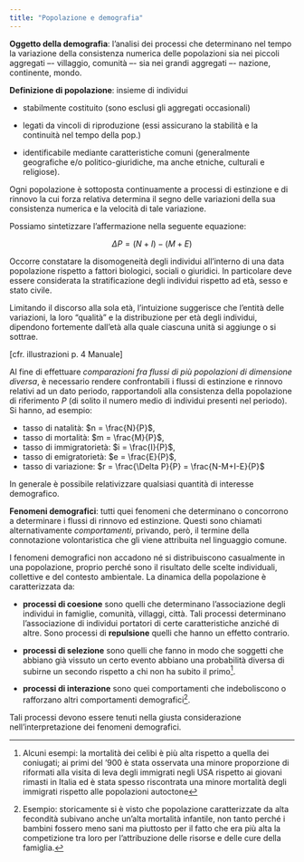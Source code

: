 ```yaml
---
title: "Popolazione e demografia"
---
```


**Oggetto della demografia**: l'analisi dei processi che determinano nel tempo la variazione della consistenza numerica delle popolazioni sia nei piccoli aggregati –- villaggio, comunità –- sia nei grandi aggregati –- nazione, continente, mondo.

**Definizione di popolazione**: insieme di individui

- stabilmente costituito (sono esclusi gli aggregati occasionali)

- legati da vincoli di riproduzione (essi assicurano la stabilità e la continuità nel tempo della pop.)

- identificabile mediante caratteristiche comuni (generalmente geografiche e/o politico-giuridiche, ma anche etniche, culturali e religiose).

Ogni popolazione è sottoposta continuamente a processi di estinzione e di rinnovo la cui forza relativa determina il segno delle variazioni della sua consistenza numerica e la velocità di tale variazione.

Possiamo sintetizzare l'affermazione nella seguente equazione:

$$
\Delta P = \left( N + I \right) - \left( M + E \right)
$$

Occorre constatare la disomogeneità degli individui all'interno di una data popolazione rispetto a fattori  biologici, sociali o giuridici. In particolare deve essere considerata la stratificazione degli individui rispetto ad età, sesso e stato civile.

Limitando il discorso alla sola età, l'intuizione suggerisce che l'entità delle variazioni, la loro “qualità” e la distribuzione per età degli individui, dipendono fortemente dall'età alla quale ciascuna unità si aggiunge o si sottrae. 

[cfr. illustrazioni p. 4 Manuale]

Al fine di effettuare *comparazioni fra flussi di più popolazioni di dimensione diversa*, è necessario rendere confrontabili i flussi di estinzione e rinnovo relativi ad un dato periodo, rapportandoli alla consistenza della popolazione di riferimento $P$ (di solito il numero medio di individui presenti nel periodo). Si hanno, ad esempio:

- tasso di natalità: $n = \frac{N}{P}$,
- tasso di mortalità: $m = \frac{M}{P}$,
- tasso di immigratorietà: $i = \frac{I}{P}$,
- tasso di emigratorietà: $e = \frac{E}{P}$,
- tasso di variazione: $r = \frac{\Delta P}{P} = \frac{N-M+I-E}{P}$

In generale è possibile relativizzare qualsiasi quantità di interesse demografico.

**Fenomeni demografici**: tutti quei fenomeni che determinano o concorrono  a determinare i flussi di rinnovo ed estinzione. Questi sono chiamati alternativamente *comportamenti*, privando, però, il termine della connotazione volontaristica che gli viene attribuita nel linguaggio comune.

I fenomeni demografici non accadono né si distribuiscono casualmente in una popolazione, proprio perché sono il risultato delle scelte individuali, collettive e del contesto ambientale. La dinamica della popolazione è caratterizzata da:

- **processi di coesione** sono quelli che determinano l'associazione degli individui in famiglie, comunità, villaggi, città. Tali processi determinano l'associazione di individui portatori di certe caratteristiche anziché di altre.
Sono processi di **repulsione** quelli che hanno un effetto contrario.

- **processi di selezione** sono quelli che fanno in modo che soggetti che abbiano già vissuto un certo evento abbiano una probabilità diversa di subirne un secondo rispetto a chi non ha subito il primo^[Alcuni esempi: la mortalità dei celibi è più alta rispetto a quella dei coniugati; ai primi del '900 è stata osservata una minore proporzione di riformati alla visita di leva degli immigrati negli USA rispetto ai giovani rimasti in Italia ed è stata spesso riscontrata una minore mortalità degli immigrati rispetto alle popolazioni autoctone].

- **processi di interazione** sono quei comportamenti che indeboliscono o rafforzano altri comportamenti demografici^[Esempio: storicamente si è visto che popolazione caratterizzate da alta fecondità subivano anche un'alta mortalità infantile, non tanto perché i bambini fossero meno sani ma piuttosto per il fatto che era più alta la competizione tra loro per l'attribuzione delle risorse e delle cure della famiglia.].

Tali processi devono essere tenuti nella giusta considerazione nell'interpretazione dei fenomeni demografici.